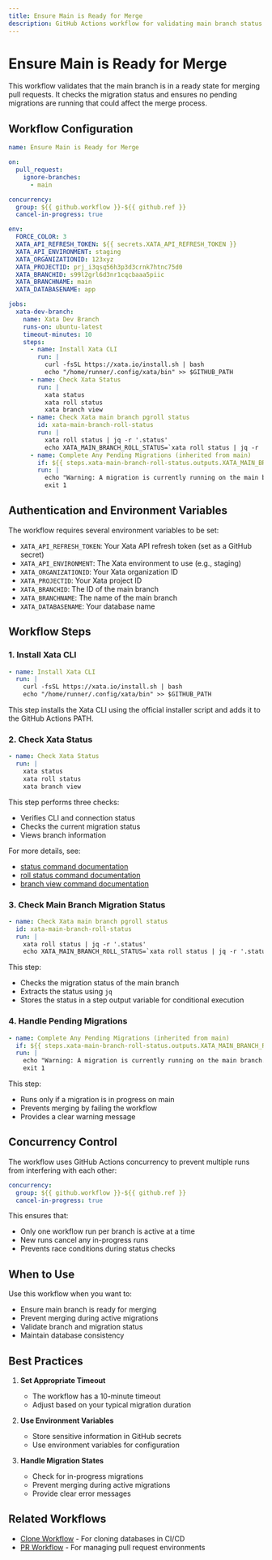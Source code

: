 ```yaml
---
title: Ensure Main is Ready for Merge
description: GitHub Actions workflow for validating main branch status and migration readiness
---
```


# Ensure Main is Ready for Merge

This workflow validates that the main branch is in a ready state for merging pull requests. It checks the migration status and ensures no pending migrations are running that could affect the merge process.

## Workflow Configuration

```yaml
name: Ensure Main is Ready for Merge

on:
  pull_request:
    ignore-branches:
      - main

concurrency:
  group: ${{ github.workflow }}-${{ github.ref }}
  cancel-in-progress: true

env:
  FORCE_COLOR: 3
  XATA_API_REFRESH_TOKEN: ${{ secrets.XATA_API_REFRESH_TOKEN }}
  XATA_API_ENVIRONMENT: staging
  XATA_ORGANIZATIONID: 123xyz
  XATA_PROJECTID: prj_i3qsq56h3p3d3crnk7htnc75d0
  XATA_BRANCHID: s99l2grl6d3nr1cqcbaaa5piic
  XATA_BRANCHNAME: main
  XATA_DATABASENAME: app

jobs:
  xata-dev-branch:
    name: Xata Dev Branch
    runs-on: ubuntu-latest
    timeout-minutes: 10
    steps:
      - name: Install Xata CLI
        run: |
          curl -fsSL https://xata.io/install.sh | bash
          echo "/home/runner/.config/xata/bin" >> $GITHUB_PATH
      - name: Check Xata Status
        run: |
          xata status
          xata roll status
          xata branch view
      - name: Check Xata main branch pgroll status
        id: xata-main-branch-roll-status
        run: |
          xata roll status | jq -r '.status'
          echo XATA_MAIN_BRANCH_ROLL_STATUS=`xata roll status | jq -r '.status'` >> $GITHUB_OUTPUT
      - name: Complete Any Pending Migrations (inherited from main)
        if: ${{ steps.xata-main-branch-roll-status.outputs.XATA_MAIN_BRANCH_ROLL_STATUS == 'In progress' }}
        run: |
          echo "Warning: A migration is currently running on the main branch. Please wait for it to complete before merging this PR."
          exit 1
```

## Authentication and Environment Variables

The workflow requires several environment variables to be set:

- `XATA_API_REFRESH_TOKEN`: Your Xata API refresh token (set as a GitHub secret)
- `XATA_API_ENVIRONMENT`: The Xata environment to use (e.g., staging)
- `XATA_ORGANIZATIONID`: Your Xata organization ID
- `XATA_PROJECTID`: Your Xata project ID
- `XATA_BRANCHID`: The ID of the main branch
- `XATA_BRANCHNAME`: The name of the main branch
- `XATA_DATABASENAME`: Your database name

## Workflow Steps

### 1. Install Xata CLI

```yaml
- name: Install Xata CLI
  run: |
    curl -fsSL https://xata.io/install.sh | bash
    echo "/home/runner/.config/xata/bin" >> $GITHUB_PATH
```

This step installs the Xata CLI using the official installer script and adds it to the GitHub Actions PATH.

### 2. Check Xata Status

```yaml
- name: Check Xata Status
  run: |
    xata status
    xata roll status
    xata branch view
```

This step performs three checks:
- Verifies CLI and connection status
- Checks the current migration status
- Views branch information

For more details, see:
- [status command documentation](../cli/status.mdx)
- [roll status command documentation](../cli/roll.mdx#status)
- [branch view command documentation](../cli/branch.mdx#view)

### 3. Check Main Branch Migration Status

```yaml
- name: Check Xata main branch pgroll status
  id: xata-main-branch-roll-status
  run: |
    xata roll status | jq -r '.status'
    echo XATA_MAIN_BRANCH_ROLL_STATUS=`xata roll status | jq -r '.status'` >> $GITHUB_OUTPUT
```

This step:
- Checks the migration status of the main branch
- Extracts the status using `jq`
- Stores the status in a step output variable for conditional execution

### 4. Handle Pending Migrations

```yaml
- name: Complete Any Pending Migrations (inherited from main)
  if: ${{ steps.xata-main-branch-roll-status.outputs.XATA_MAIN_BRANCH_ROLL_STATUS == 'In progress' }}
  run: |
    echo "Warning: A migration is currently running on the main branch. Please wait for it to complete before merging this PR."
    exit 1
```

This step:
- Runs only if a migration is in progress on main
- Prevents merging by failing the workflow
- Provides a clear warning message

## Concurrency Control

The workflow uses GitHub Actions concurrency to prevent multiple runs from interfering with each other:

```yaml
concurrency:
  group: ${{ github.workflow }}-${{ github.ref }}
  cancel-in-progress: true
```

This ensures that:
- Only one workflow run per branch is active at a time
- New runs cancel any in-progress runs
- Prevents race conditions during status checks

## When to Use

Use this workflow when you want to:
- Ensure main branch is ready for merging
- Prevent merging during active migrations
- Validate branch and migration status
- Maintain database consistency

## Best Practices

1. **Set Appropriate Timeout**
   - The workflow has a 10-minute timeout
   - Adjust based on your typical migration duration

2. **Use Environment Variables**
   - Store sensitive information in GitHub secrets
   - Use environment variables for configuration

3. **Handle Migration States**
   - Check for in-progress migrations
   - Prevent merging during active migrations
   - Provide clear error messages

## Related Workflows

- [Clone Workflow](./clone.mdx) - For cloning databases in CI/CD
- [PR Workflow](./pr.mdx) - For managing pull request environments 
